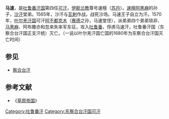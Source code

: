 '''马速'''，是[[吐鲁番汗国|吐鲁番汗国]]第四任[[可汗|可汗]]，[[伊斯兰教|伊斯兰教]]尊号速檀（[[苏丹_(称谓)|苏丹]]）。[[速檀阿黑麻|速檀阿黑麻]]的孙子，[[沙汗|沙汗]]堂弟。1565年，沙汗与[[瓦剌|瓦剌]]作战，战死沙场。马速王子自立为汗。1570年，[[叶尔羌汗国|叶尔羌汗国]]可汗[[阿不都克木|阿不都克木]]（[[赛德|赛德]]之孙，马速堂侄），派弟弟四个弟弟琐非、[[马黑麻|马黑麻]]、阿布撒亦和忽来失率军东征，攻入[[吐鲁番|吐鲁番]]，俘虏马速汗，吐鲁番汗国（东察合台汗国正支汗统）灭亡。（一说以叶尔羌汗国亡国的1680年为东察合台汗国灭亡时间）

==参见==

*[[察合台汗|察合台汗]]

==参考文献==
*《[[草原帝国|草原帝国]]》

{{start box}}
{{s-before|[[沙汗|沙汗]]}}
{{s-title|[[吐鲁番汗国|吐鲁番汗国]]速檀|1565年—1570年}}
{{s-after|—}}
{{end box}}

[[Category:吐鲁番汗|Category:吐鲁番汗]]
[[Category:东察合台汗国可汗|Category:东察合台汗国可汗]]
